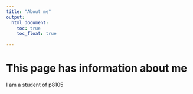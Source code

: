 ```yaml
---
title: "About me"
output: 
  html_document:
    toc: true
    toc_float: true
   
---
```


# This page has information about me

I am a student of p8105